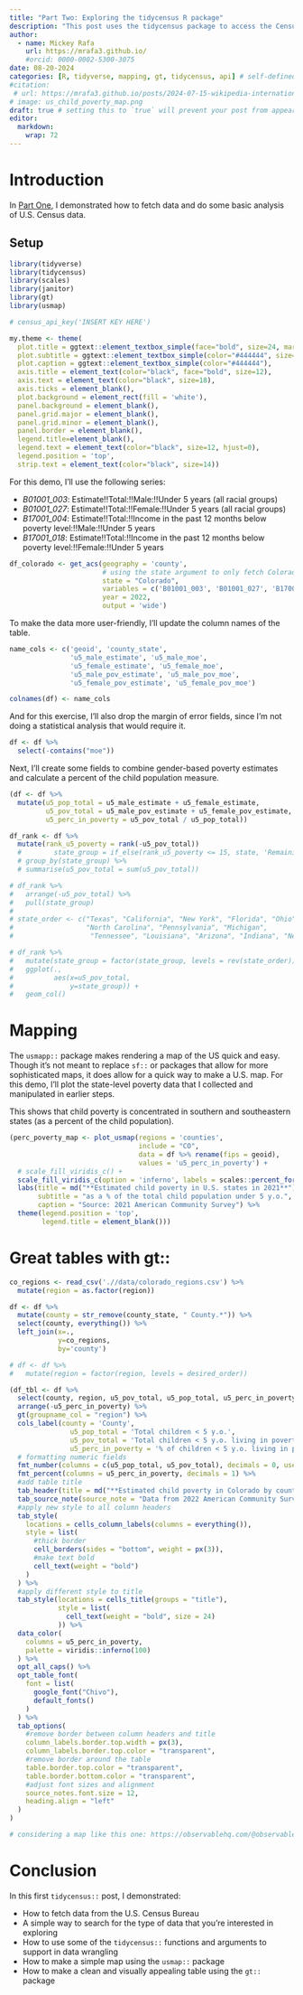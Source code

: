 ```yaml
---
title: "Part Two: Exploring the tidycensus R package"
description: "This post uses the tidycensus package to access the Census API and visualize data"
author:
  - name: Mickey Rafa
    url: https://mrafa3.github.io/
    #orcid: 0000-0002-5300-3075
date: 08-20-2024
categories: [R, tidyverse, mapping, gt, tidycensus, api] # self-defined categories
#citation: 
 # url: https://mrafa3.github.io/posts/2024-07-15-wikipedia-international-mens-soccer/ 
# image: us_child_poverty_map.png
draft: true # setting this to `true` will prevent your post from appearing on your listing page until you're ready!
editor: 
  markdown: 
    wrap: 72
---
```


# Introduction

In [Part One](https://mrafa3.github.io/posts/2024-08-13-tidycensus-exploration/), I demonstrated how to fetch data and do some basic analysis of U.S. Census data.



## Setup

```r
library(tidyverse)
library(tidycensus)
library(scales)
library(janitor)
library(gt)
library(usmap)

# census_api_key('INSERT KEY HERE')
```

```r
my.theme <- theme(
  plot.title = ggtext::element_textbox_simple(face="bold", size=24, margin=margin(b=5)),
  plot.subtitle = ggtext::element_textbox_simple(color="#444444", size=14, margin=margin(b=10)),
  plot.caption = ggtext::element_textbox_simple(color="#444444"),
  axis.title = element_text(color="black", face="bold", size=12), 
  axis.text = element_text(color="black", size=18), 
  axis.ticks = element_blank(), 
  plot.background = element_rect(fill = 'white'),
  panel.background = element_blank(),
  panel.grid.major = element_blank(),
  panel.grid.minor = element_blank(),
  panel.border = element_blank(), 
  legend.title=element_blank(), 
  legend.text = element_text(color="black", size=12, hjust=0),
  legend.position = 'top',
  strip.text = element_text(color="black", size=14))
```

For this demo, I'll use the following series:

-   *B01001_003*: Estimate!!Total:!!Male:!!Under 5 years (all racial
    groups)
-   *B01001_027*: Estimate!!Total:!!Female:!!Under 5 years (all racial
    groups)
-   *B17001_004*: Estimate!!Total:!!Income in the past 12 months below
    poverty level:!!Male:!!Under 5 years
-   *B17001_018*: Estimate!!Total:!!Income in the past 12 months below
    poverty level:!!Female:!!Under 5 years


```r
df_colorado <- get_acs(geography = 'county',
                       # using the state argument to only fetch Colorado
                       state = "Colorado",
                       variables = c('B01001_003', 'B01001_027', 'B17001_004', 'B17001_018'),
                       year = 2022,
                       output = 'wide')
```

To make the data more user-friendly, I'll update the column names of the
table.

```r
name_cols <- c('geoid', 'county_state', 
               'u5_male_estimate', 'u5_male_moe', 
               'u5_female_estimate', 'u5_female_moe',
               'u5_male_pov_estimate', 'u5_male_pov_moe',
               'u5_female_pov_estimate', 'u5_female_pov_moe')

colnames(df) <- name_cols
```

And for this exercise, I'll also drop the margin of error fields, since
I'm not doing a statistical analysis that would require it.

```r
df <- df %>% 
  select(-contains("moe"))
```


Next, I'll create some fields to combine gender-based poverty estimates
and calculate a percent of the child population measure.

```r
(df <- df %>% 
  mutate(u5_pop_total = u5_male_estimate + u5_female_estimate,
         u5_pov_total = u5_male_pov_estimate + u5_female_pov_estimate,
         u5_perc_in_poverty = u5_pov_total / u5_pop_total))
```

```r
df_rank <- df %>% 
  mutate(rank_u5_poverty = rank(-u5_pov_total))
  #        state_group = if_else(rank_u5_poverty <= 15, state, 'Remaining States')) %>% 
  # group_by(state_group) %>% 
  # summarise(u5_pov_total = sum(u5_pov_total))
```

```r
# df_rank %>% 
#   arrange(-u5_pov_total) %>% 
#   pull(state_group)
# 
# state_order <- c("Texas", "California", "New York", "Florida", "Ohio", "Georgia", "Illinois", 
#                  "North Carolina", "Pennsylvania", "Michigan", 
#                   "Tennessee", "Louisiana", "Arizona", "Indiana", "New Jersey", "Remaining States")
```

```r
# df_rank %>% 
#   mutate(state_group = factor(state_group, levels = rev(state_order))) %>% 
#   ggplot(.,
#          aes(x=u5_pov_total,
#              y=state_group)) + 
#   geom_col()
```

# Mapping

The `usmapp::` package makes rendering a map of the US quick and easy.
Though it's not meant to replace `sf::` or packages that allow for more
sophisticated maps, it does allow for a quick way to make a U.S. map.
For this demo, I'll plot the state-level poverty data that I collected
and manipulated in earlier steps.

This shows that child poverty is concentrated in southern and
southeastern states (as a percent of the child population).

```r
(perc_poverty_map <- plot_usmap(regions = 'counties',
                                include = "CO", 
                                data = df %>% rename(fips = geoid),
                                values = 'u5_perc_in_poverty') + 
  # scale_fill_viridis_c() + 
  scale_fill_viridis_c(option = 'inferno', labels = scales::percent_format()) + 
  labs(title = md("**Estimated child poverty in U.S. states in 2021**"),
       subtitle = "as a % of the total child population under 5 y.o.",
       caption = "Source: 2021 American Community Survey") %>%
  theme(legend.position = 'top',
        legend.title = element_blank()))
```

# Great tables with gt::

```r
co_regions <- read_csv('.//data/colorado_regions.csv') %>% 
  mutate(region = as.factor(region))
```

```r
df <- df %>%
  mutate(county = str_remove(county_state, " County.*")) %>% 
  select(county, everything()) %>% 
  left_join(x=.,
            y=co_regions,
            by='county') 

# df <- df %>% 
#   mutate(region = factor(region, levels = desired_order))
```


```r
(df_tbl <- df %>% 
  select(county, region, u5_pov_total, u5_pop_total, u5_perc_in_poverty) %>% 
  arrange(-u5_perc_in_poverty) %>% 
  gt(groupname_col = "region") %>% 
  cols_label(county = 'County',
               u5_pop_total = 'Total children < 5 y.o.',
               u5_pov_total = 'Total children < 5 y.o. living in poverty in last 12 mos.',
               u5_perc_in_poverty = '% of children < 5 y.o. living in poverty in last 12 mos.') %>% 
  # formatting numeric fields
  fmt_number(columns = c(u5_pop_total, u5_pov_total), decimals = 0, use_seps = TRUE) %>% 
  fmt_percent(columns = u5_perc_in_poverty, decimals = 1) %>%  
  #add table title
  tab_header(title = md("**Estimated child poverty in Colorado by county in 2022**")) %>% 
  tab_source_note(source_note = "Data from 2022 American Community Survey from the U.S. Census Bureau") %>% 
  #apply new style to all column headers
  tab_style(
    locations = cells_column_labels(columns = everything()),
    style = list(
      #thick border
      cell_borders(sides = "bottom", weight = px(3)),
      #make text bold
      cell_text(weight = "bold")
    )
  ) %>% 
  #apply different style to title
  tab_style(locations = cells_title(groups = "title"),
            style = list(
              cell_text(weight = "bold", size = 24)
            )) %>% 
  data_color(
    columns = u5_perc_in_poverty,
    palette = viridis::inferno(100)
  ) %>% 
  opt_all_caps() %>% 
  opt_table_font(
    font = list(
      google_font("Chivo"),
      default_fonts()
    )
  ) %>% 
  tab_options(
    #remove border between column headers and title
    column_labels.border.top.width = px(3),
    column_labels.border.top.color = "transparent",
    #remove border around the table
    table.border.top.color = "transparent",
    table.border.bottom.color = "transparent",
    #adjust font sizes and alignment
    source_notes.font.size = 12,
    heading.align = "left"
  )
)
```




```r
# considering a map like this one: https://observablehq.com/@observablehq/plot-us-bubble-map?intent=fork
```

# Conclusion

In this first `tidycensus::` post, I demonstrated:

-   How to fetch data from the U.S. Census Bureau
-   A simple way to search for the type of data that you're interested
    in exploring
-   How to use some of the `tidycensus::` functions and arguments to
    support in data wrangling
-   How to make a simple map using the `usmap::` package
-   How to make a clean and visually appealing table using the `gt::`
    package
